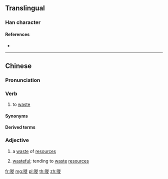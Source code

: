 ==Translingual==

===Han character===
{{Han char|rn=30|rad=口|as=11|sn=14|four=|canj=RHOO|ids=⿰口徙}}

====References====
* {{Han ref|kx=0206.201|hdz=10677.101|uh=5625|ud=22053}}

----

==Chinese==
{{zh-forms}}

===Pronunciation===
{{zh-pron
|c=saai1
|cat=v,adj
}}

===Verb===
{{zh-verb}}

# {{lb|zh|Cantonese}} to [[waste]]

====Synonyms====
{{zh-dial|浪費}}

====Derived terms====
{{zh-der|嘥氣|嘥口水|嘥時間}}

===Adjective===
{{zh-adj}}

# {{lb|zh|Cantonese}} a [[waste]] of [[resources]]
# {{lb|zh|Cantonese}} [[wasteful]]; tending to [[waste]] [[resources]]

[[fr:嘥]]
[[mg:嘥]]
[[pl:嘥]]
[[th:嘥]]
[[zh:嘥]]